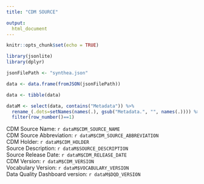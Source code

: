 ```yaml
---
title: "CDM SOURCE"

output:
  html_document
---
```


```r
knitr::opts_chunk$set(echo = TRUE)
```


```r
library(jsonlite)
library(dplyr)

jsonFilePath <- "synthea.json"

data <- data.frame(fromJSON(jsonFilePath))

data <- tibble(data)

dataM <- select(data, contains("Metadata")) %>%
  rename_(.dots=setNames(names(.), gsub("Metadata.", "", names(.)))) %>%
  filter(row_number()==1)
```


CDM Source Name: `r dataM$CDM_SOURCE_NAME`  
CDM Source Abbreviation: `r dataM$CDM_SOURCE_ABBREVIATION`  
CDM Holder: `r dataM$CDM_HOLDER`  
Source Description: `r dataM$SOURCE_DESCRIPTION`  
Source Release Date: `r dataM$CDM_RELEASE_DATE`  
CDM Version: `r dataM$CDM_VERSION`  
Vocabulary Version: `r dataM$VOCABULARY_VERSION`  
Data Quality Dashboard version: `r dataM$DQD_VERSION`
